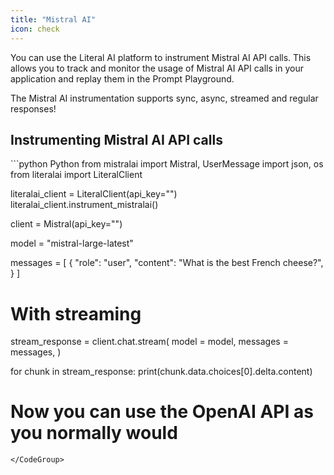 ```yaml
---
title: "Mistral AI"
icon: check
---
```


You can use the Literal AI platform to instrument Mistral AI API calls. This allows you to track and monitor the usage of Mistral AI API calls in your application and replay them in the Prompt Playground.

<Check>The Mistral AI instrumentation supports sync, async, streamed and regular responses!</Check>

## Instrumenting Mistral AI API calls

<CodeGroup>
```python Python
from mistralai import Mistral, UserMessage
import json, os
from literalai import LiteralClient

literalai_client = LiteralClient(api_key="")
literalai_client.instrument_mistralai()

client = Mistral(api_key="")

model = "mistral-large-latest"

messages = [
    {
        "role": "user",
        "content": "What is the best French cheese?",
    }
]

# With streaming
stream_response = client.chat.stream(
    model = model,
    messages = messages,
)

for chunk in stream_response:
    print(chunk.data.choices[0].delta.content)

# Now you can use the OpenAI API as you normally would
```
</CodeGroup>
